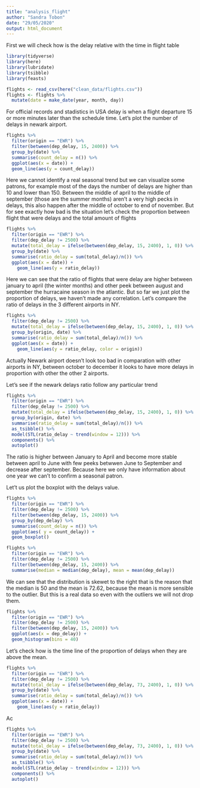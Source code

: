 ```yaml
---
title: "analysis_flight"
author: "Sandra Tobon"
date: "29/05/2020"
output: html_document
---
```


First we will check how is the delay relative with the time in flight table 
```r
library(tidyverse)
library(here)
library(lubridate)
library(tsibble)
library(feasts)
```

```r
flights <- read_csv(here("clean_data/flights.csv"))
flights <- flights %>%
  mutate(date = make_date(year, month, day)) 
```

For official records and stadistics in USA delay is when a flight departure 15 or more minutes later than the schedule time. Let's plot the number of delays in newark airport.
```r

flights %>%
  filter(origin == "EWR") %>%
  filter(between(dep_delay, 15, 2400)) %>%
  group_by(date) %>%
  summarise(count_delay = n()) %>%
  ggplot(aes(x = date)) +
  geom_line(aes(y = count_delay)) 
```
Here we cannot identify a real seasonal trend but we can visualize some patrons, for example most of the days the number of delays are higher than 10 and lower than 150. Between the middle of april to the middle of september (those are the summer months) aren't a very high pecks in delays, this also happen after the middle of october to end of november.
But for see exactly how bad is the situation let's check the proportion between flight that were delays and the total amount of flights
```r
flights %>%
  filter(origin == "EWR") %>%
  filter(dep_delay != 2500) %>%
  mutate(total_delay = ifelse(between(dep_delay, 15, 2400), 1, 0)) %>%
  group_by(date) %>%
  summarise(ratio_delay = sum(total_delay)/n()) %>%
  ggplot(aes(x = date)) +
    geom_line(aes(y = ratio_delay)) 
```
Here we can see that the ratio of flights that were delay are higher between january to april (the winter months) and other peek between august and september the hurracaine season in the atlantic. But so far we just plot the proportion of delays, we haven't made any correlation. 
Let's compare the ratio of delays in the 3 different airports in NY.
```r
flights %>%
  filter(dep_delay != 2500) %>%
  mutate(total_delay = ifelse(between(dep_delay, 15, 2400), 1, 0)) %>%
  group_by(origin, date) %>%
  summarise(ratio_delay = sum(total_delay)/n()) %>%
  ggplot(aes(x = date)) +
    geom_line(aes(y = ratio_delay, color = origin)) 
```

Actually Newark airport doesn't look too bad in comparation with other airports in NY, between october to december it looks to have more delays in proportion with other the other 2 airports.

Let's see if the newark delays ratio follow any particular trend
```r
flights %>%
  filter(origin == "EWR") %>%
  filter(dep_delay != 2500) %>%
  mutate(total_delay = ifelse(between(dep_delay, 15, 2400), 1, 0)) %>%
  group_by(origin, date) %>%
  summarise(ratio_delay = sum(total_delay)/n()) %>%
  as_tsibble() %>%
  model(STL(ratio_delay ~ trend(window = 12))) %>%
  components() %>%
  autoplot()
```
The ratio is higher between January to April and become more stable between april to June with few peeks betwwen June to September and decrease after september. Because here we only have information about one year we can't to confirm a seasonal patron. 

Let't us plot the boxplot with the delays value.
```r
flights %>%
  filter(origin == "EWR") %>%
  filter(dep_delay != 2500) %>%
  filter(between(dep_delay, 15, 2400)) %>%
  group_by(dep_delay) %>%
  summarise(count_delay = n()) %>%
  ggplot(aes( y = count_delay)) +
  geom_boxplot()

flights %>%
  filter(origin == "EWR") %>%
  filter(dep_delay != 2500) %>%
  filter(between(dep_delay, 15, 2400)) %>%
  summarise(median = median(dep_delay), mean = mean(dep_delay)) 
```
We can see that the distribution is skewet to the right that is the reason that the median is 50 and the mean is 72.62, because the mean is more sensible to the outlier. But this is a real data so even with the outliers we will not drop them.

```r
flights %>%
  filter(origin == "EWR") %>%
  filter(dep_delay != 2500) %>%
  filter(between(dep_delay, 15, 2400)) %>%
  ggplot(aes(x = dep_delay)) +
  geom_histogram(bins = 40)
```
Let's check how is the time line of the proportion of delays when they are above the mean.
```r
flights %>%
  filter(origin == "EWR") %>%
  filter(dep_delay != 2500) %>%
  mutate(total_delay = ifelse(between(dep_delay, 73, 2400), 1, 0)) %>%
  group_by(date) %>%
  summarise(ratio_delay = sum(total_delay)/n()) %>%
  ggplot(aes(x = date)) +
    geom_line(aes(y = ratio_delay)) 
```
Ac
```r
flights %>%
  filter(origin == "EWR") %>%
  filter(dep_delay != 2500) %>%
  mutate(total_delay = ifelse(between(dep_delay, 73, 2400), 1, 0)) %>%
  group_by(date) %>%
  summarise(ratio_delay = sum(total_delay)/n()) %>%
  as_tsibble() %>%
  model(STL(ratio_delay ~ trend(window = 12))) %>%
  components() %>%
  autoplot()
```

